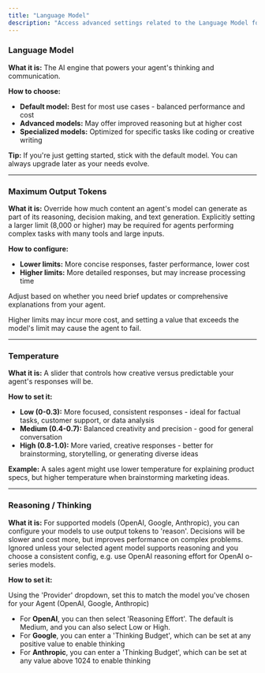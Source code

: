 ```yaml
---
title: "Language Model"
description: "Access advanced settings related to the Language Model for your Agent"
---
```


### Language Model

**What it is:** The AI engine that powers your agent's thinking and communication.

**How to choose:**

- **Default model:** Best for most use cases - balanced performance and cost
- **Advanced models:** May offer improved reasoning but at higher cost
- **Specialized models:** Optimized for specific tasks like coding or creative writing

**Tip:** If you're just getting started, stick with the default model. You can always upgrade later as your needs evolve.

---

### Maximum Output Tokens

**What it is:** Override how much content an agent's model can generate as part of its reasoning, decision making, and text generation. Explicitly setting a larger limit (8,000 or higher) may be required for agents performing complex tasks with many tools and large inputs.

**How to configure:**

- **Lower limits:** More concise responses, faster performance, lower cost
- **Higher limits:** More detailed responses, but may increase processing time

Adjust based on whether you need brief updates or comprehensive explanations from your agent.

<Warning>
  Higher limits may incur more cost, and setting a value that exceeds the model's limit may cause the agent to fail.
</Warning>

---

### Temperature

**What it is:** A slider that controls how creative versus predictable your agent's responses will be.

**How to set it:**

- **Low (0-0.3):** More focused, consistent responses - ideal for factual tasks, customer support, or data analysis
- **Medium (0.4-0.7):** Balanced creativity and precision - good for general conversation
- **High (0.8-1.0):** More varied, creative responses - better for brainstorming, storytelling, or generating diverse ideas

**Example:** A sales agent might use lower temperature for explaining product specs, but higher temperature when brainstorming marketing ideas.

---

### Reasoning / Thinking

**What it is:** For supported models (OpenAI, Google, Anthropic), you can configure your models to use output tokens to 'reason'. Decisions will be slower and cost more, but improves performance on complex problems. Ignored unless your selected agent model supports reasoning and you choose a consistent config, e.g. use OpenAI reasoning effort for OpenAI o-series models.

**How to set it:**

Using the 'Provider' dropdown, set this to match the model you've chosen for your Agent (OpenAI, Google, Anthropic)
- For **OpenAI**, you can then select 'Reasoning Effort'. The default is Medium, and you can also select Low or High.
- For **Google**, you can enter a 'Thinking Budget', which can be set at any positive value to enable thinking
- For **Anthropic**, you can enter a 'Thinking Budget', which can be set at any value above 1024 to enable thinking